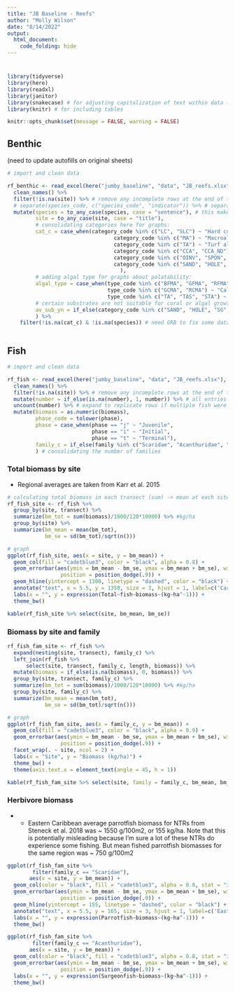 ```yaml
---
title: "JB Baseline - Reefs"
author: "Molly Wilson"
date: "8/14/2022"
output: 
  html_document:
    code_folding: hide
---
```


# {.tabset}

```r
library(tidyverse)
library(here) 
library(readxl) 
library(janitor)
library(snakecase) # for adjusting capitalization of text within data (e.g., species names)
library(knitr) # for including tables

knitr::opts_chunk$set(message = FALSE, warning = FALSE)
```

## Benthic
(need to update autofills on original sheets)
```r
# import and clean data

rf_benthic <- read_excel(here("jumby_baseline", "data", "JB_reefs.xlsx"), sheet = "benthic") %>%  
  clean_names() %>%
  filter(!is.na(site)) %>% # remove any incomplete rows at the end of the data
  # separate(species_code, c("species_code", "indicator")) %>% # separating variables with an underscore into two columns
  mutate(species = to_any_case(species, case = "sentence"), # this makes sure species names are correctly capitalized
         site = to_any_case(site, case = "title"),
         # consolidating categories here for graphs:
         cat_c = case_when(category_code %in% c("LC", "SLC") ~ "Hard corals",
                                  category_code %in% c("MA") ~ "Macroalgae",
                                  category_code %in% c("TA") ~ "Turf algae",
                                  category_code %in% c("CCA", "CCA_ND") ~ "CCA",
                                  category_code %in% c("OINV", "SPON", "AINV", "CYAN", "PEY") ~ "Other competitors",
                                  category_code %in% c("SAND", "HOLE", "SG", "PAVE") ~ "Other substratum"
                                    ),
         # adding algal type for graphs about palatability:
         algal_type = case_when(type_code %in% c("BFMA", "GFMA", "RFMA") ~ "Fleshy macroalgae",
                                type_code %in% c("GCMA", "RCMA") ~ "Calcareous macroalgae",
                                type_code %in% c("TA", "TAS", "STA") ~ "Turf algae"),
         # certain substrates are not suitable for coral or algal growth, so should not detract from percent cover
         av_sub_yn = if_else(category_code %in% c("SAND", "HOLE", "SG", "PAVE"), "no", "yes")
         ) %>%
    filter(!is.na(cat_c) & !is.na(species)) # need GRB to fix some data errors, but using this for now
```

```r

```

## Fish

```r
# import and clean data

rf_fish <- read_excel(here("jumby_baseline", "data", "JB_reefs.xlsx"), sheet = "fish") %>%  
  clean_names() %>%
  filter(!is.na(site)) %>% # remove any incomplete rows at the end of the data
  mutate(number = if_else(is.na(number), 1, number)) %>% # all entries with no number specified were single observations
  uncount(number) %>% # expand to replicate rows if multiple fish were recorded to look at length distributions
  mutate(biomass = as.numeric(biomass),
         phase_code = tolower(phase),
         phase = case_when(phase == "j" ~ "Juvenile",
                           phase == "i" ~ "Initial",
                           phase == "t" ~ "Terminal"),
         family_c = if_else(family %in% c("Scaridae", "Acanthuridae", "Haemulidae", "Serranidae", "Lutjanidae", "Balistidae", "Pomacentridae"), family, "Other")
         ) # consolidating the number of families
```

### Total biomass by site
* Regional averages are taken from Karr et al. 2015
```r
# calculating total biomass in each transect (sum) -> mean at each site
rf_fish_site <- rf_fish %>% 
  group_by(site, transect) %>%
  summarize(bm_tot = sum(biomass)/1000/120*10000) %>% #kg/ha
  group_by(site) %>%
  summarize(bm_mean = mean(bm_tot),
            bm_se = sd(bm_tot)/sqrt(n()))

# graph
ggplot(rf_fish_site, aes(x = site, y = bm_mean)) +
  geom_col(fill = "cadetblue3", color = "black", alpha = 0.8) +
  geom_errorbar(aes(ymin = bm_mean - bm_se, ymax = bm_mean + bm_se), width = .2,
                 position = position_dodge(.9)) +
  geom_hline(yintercept = 1300, linetype = "dashed", color = "black") +
  annotate("text", x = 5.5, y = 1350, size = 3, hjust = 1, label=c('Caribbean mean unfished biomass')) +
  labs(x = "", y = expression(Total~fish~biomass~(kg~ha^-1))) +
  theme_bw()

kable(rf_fish_site %>% select(site, bm_mean, bm_se))
```

### Biomass by site and family
```r
rf_fish_fam_site <- rf_fish %>% 
  expand(nesting(site, transect), family_c) %>%
  left_join(rf_fish %>%
      select(site, transect, family_c, length, biomass)) %>%
  mutate(biomass = if_else(is.na(biomass), 0, biomass)) %>%
  group_by(site, transect, family_c) %>%
  summarize(bm_tot = sum(biomass)/1000/120*10000) %>% #kg/ha
  group_by(site, family_c) %>%
  summarize(bm_mean = mean(bm_tot),
            bm_se = sd(bm_tot)/sqrt(n()))

# graph
ggplot(rf_fish_fam_site, aes(x = family_c, y = bm_mean)) +
  geom_col(fill = "cadetblue3", color = "black", alpha = 0.9) +
  geom_errorbar(aes(ymin = bm_mean - bm_se, ymax = bm_mean + bm_se), width = .2,
                 position = position_dodge(.9)) +
  facet_wrap(. ~ site, ncol = 2) +
  labs(x = "Site", y = "Biomass (kg/ha)") +
  theme_bw() +
  theme(axis.text.x = element_text(angle = 45, h = 1))

kable(rf_fish_fam_site %>% select(site, family = family_c, bm_mean, bm_se))
```

### Herbivore biomass
*  - Eastern Caribbean average parrotfish biomass for NTRs from Steneck et al. 2018 was ~ 1550 g/100m2, or 155 kg/ha. Note that this is potentially misleading because I'm sure a lot of these NTRs do experience some fishing. But mean fished parrotfish biomasses for the same region was ~ 750 g/100m2
```r
ggplot(rf_fish_fam_site %>%
        filter(family_c == "Scaridae"),
       aes(x = site, y = bm_mean)) +
  geom_col(color = "black", fill = "cadetblue3", alpha = 0.8, stat = "identity", position = position_dodge()) +
  geom_errorbar(aes(ymin = bm_mean - bm_se, ymax = bm_mean + bm_se), width = .2,
                 position = position_dodge(.9)) +
  geom_hline(yintercept = 155, linetype = "dashed", color = "black") +
  annotate("text", x = 5.5, y = 165, size = 3, hjust = 1, label=c('Eastern Caribbean mean unfished biomass')) +
  labs(x = "", y = expression(Parrotfish~biomass~(kg~ha^-1))) +
  theme_bw()

ggplot(rf_fish_fam_site %>%
        filter(family_c == "Acanthuridae"),
       aes(x = site, y = bm_mean)) +
  geom_col(color = "black", fill = "cadetblue3", alpha = 0.8, stat = "identity", position = position_dodge()) +
  geom_errorbar(aes(ymin = bm_mean - bm_se, ymax = bm_mean + bm_se), width = .2,
                 position = position_dodge(.9)) +
  labs(x = "", y = expression(Surgeonfish~biomass~(kg~ha^-1))) +
  theme_bw()
```